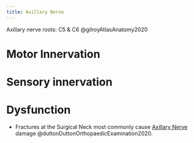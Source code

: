 ```yaml
---
title: Axillary Nerve
---
```



Axillary nerve roots: C5 & C6 @gilroyAtlasAnatomy2020

# Motor Innervation





# Sensory innervation


# Dysfunction

- Fractures at the Surgical Neck most commonly cause [Axillary Nerve]({{< var ref-axillary-nerve.path >}}) damage @duttonDuttonOrthopaedicExamination2020.
